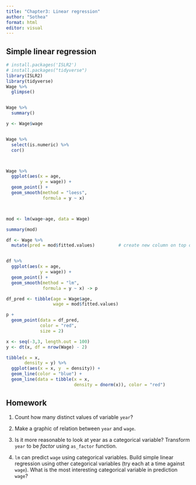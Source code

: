 ```yaml
---
title: "Chapter3: Linear regression"
author: "Sothea"
format: html
editor: visual
---
```


## Simple linear regression

```r
# install.packages('ISLR2')
# install.packages("tidyverse")
library(ISLR2)
library(tidyverse)
Wage %>%
  glimpse()


Wage %>%
  summary()
```



```r
y <- Wage$wage


Wage %>%
  select(is.numeric) %>%
  cor()



Wage %>%
  ggplot(aes(x = age,
             y = wage)) +
  geom_point() +
  geom_smooth(method = "loess",
              formula = y ~ x)



mod <- lm(wage~age, data = Wage)

summary(mod)
```


```r

df <- Wage %>%
  mutate(pred = mod$fitted.values)         # create new column on top of the dataset


df %>%
  ggplot(aes(x = age,
             y = wage)) +
  geom_point() +
  geom_smooth(method = "lm",
              formula = y ~ x) -> p

df_pred <- tibble(age = Wage$age,
                  wage = mod$fitted.values)

p +
  geom_point(data = df_pred, 
             color = "red",
             size = 2)
```


```r
x <- seq(-3,3, length.out = 100)
y <- dt(x, df = nrow(Wage) - 2)

tibble(x = x,
       density = y) %>%
  ggplot(aes(x = x, y  = density)) +
  geom_line(color = "blue") +
  geom_line(data = tibble(x = x,
                          density = dnorm(x)), color = "red")
```

## Homework

1. Count how many distinct values of variable `year`?

2. Make a graphic of relation between `year` and `wage`.

3. Is it more reasonable to look at year as a categorical variable? Transform `year` to be *factor* using `as_factor` function.

4. `lm` can predict `wage` using categorical variables. Build simple linear regression using other categorical variables (try each at a time against `wage`). What is the most interesting categorical variable in prediction `wage`?




